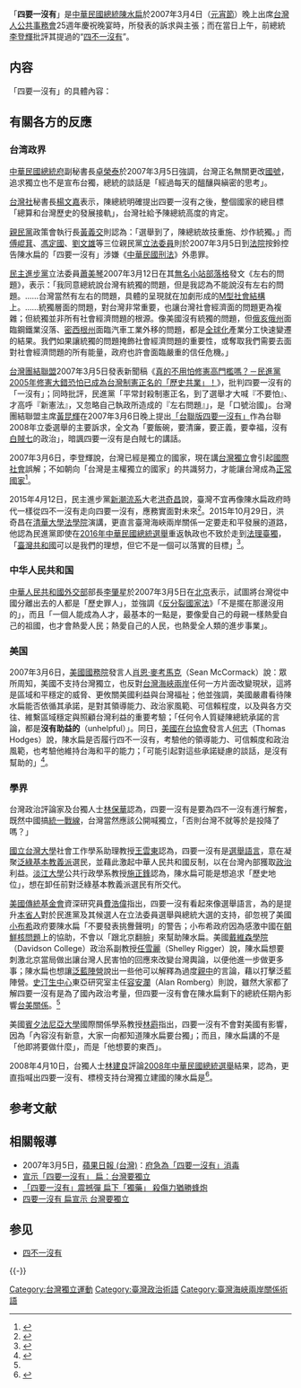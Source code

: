 {{Taiwan Independence Movement}}
「'''四要一沒有'''」是[[中華民國總統|中華民國總統]][[陳水扁|陳水扁]]於2007年3月4日（[[台灣元宵節|元宵節]]）晚上出席[[台灣人公共事務會|台灣人公共事務會]]25週年慶祝晚宴時，所發表的訴求與主張；而在當日上午，前總統[[李登輝|李登輝]]批評其提過的“[[四不一沒有|四不一沒有]]”。

==内容==
「四要一沒有」的具體內容：
{{Quote|台灣'''要'''[[臺灣獨立運動|獨立]]，臺灣'''要'''[[臺灣正名運動|正名]]，臺灣'''要'''[[台湾制宪|新憲]]，臺灣'''要'''發展；臺灣'''沒有'''[[左派和右派|左右路線]]，只有[[臺灣海峽兩岸關係|統獨的問題]]。}}

==有關各方的反應==
===台湾政界===
[[中華民國總統府|中華民國總統府]]副秘書長[[卓榮泰|卓榮泰]]於2007年3月5日強調，台灣正名無關更改[[國號|國號]]，追求獨立也不是宣布台獨，總統的談話是「經過每天的醞釀與縝密的思考」。

[[台灣社|台灣社]]秘書長[[楊文嘉|楊文嘉]]表示，陳總統明確提出四要一沒有之後，整個國家的總目標「總算和台灣歷史的發展接軌」，台灣社給予陳總統高度的肯定。

[[親民黨|親民黨]]政策會執行長[[黃義交|黃義交]]則認為：「選舉到了，陳總統故技重施、炒作統獨。」而[[傅崐萁|傅崐萁]]、[[馮定國|馮定國]]、[[劉文雄_(基隆市)|劉文雄]]等三位親民黨[[立法委員|立法委員]]則於2007年3月5日到[[法院|法院]]按鈴控告陳水扁的「四要一沒有」涉嫌《[[中華民國刑法|中華民國刑法]]》外患罪。

[[民主進步黨|民主進步黨]]立法委員[[蕭美琴|蕭美琴]]2007年3月12日在其[[無名小站_(台灣)|無名小站]][[部落格|部落格]]發文《左右的問題》，表示：「我同意總統說台灣有統獨的問題，但是我認為不能說沒有左右的問題。……台灣當然有左右的問題，具體的呈現就在加劇形成的[[M型社會|M型社會結構]]上。……統獨層面的問題，對台灣非常重要，也讓台灣社會經濟面的問題更為複雜；但統獨並非所有社會經濟問題的根源。像美國沒有統獨的問題，但[[俄亥俄州|俄亥俄州]]面臨鋼鐵業沒落、[[密西根州|密西根州]]面臨汽車工業外移的問題，都是[[全球化|全球化]]產業分工快速變遷的結果。我們如果讓統獨的問題掩飾社會經濟問題的重要性，或奪取我們需要去面對社會經濟問題的所有能量，政府也許會面臨嚴重的信任危機。」

[[台灣團結聯盟|台灣團結聯盟]]2007年3月5日發表新聞稿《[https://web.archive.org/web/20140503121305/http://www.old.tsu.org.tw/index.php?option=com_content&task=view&id=75&Itemid=2 真的不用怕修憲高門檻嗎？－民進黨2005年修憲大錯恐怕已成為台灣制憲正名的「歷史共業」！]》，批判四要一沒有的「一沒有」；同時批評，民進黨「平常封殺制憲正名，到了選舉才大喊『不要怕』、才高呼『新憲法』，又忽略自己執政所造成的『左右問題』」，是「口號治國」。台灣團結聯盟主席[[黃昆輝|黃昆輝]]在2007年3月6日晚上提出[http://www.appledaily.com.tw/appledaily/article/headline/20070307/3299425 「台聯版四要一沒有」]{{Wayback|url=http://www.appledaily.com.tw/appledaily/article/headline/20070307/3299425 |date=20140907164848 }}作為台聯2008年立委選舉的主要訴求，全文為「要飯碗，要清廉，要正義，要幸福，沒有[[白賊七|白賊七]]的政治」，暗諷四要一沒有是白賊七的講話。

2007年3月6日，李登輝說，台灣已經是獨立的國家，現在講[[台灣獨立|台灣獨立]]會引起[[國際社會|國際社會]]誤解；不如朝向「台灣是主權獨立的國家」的共識努力，才能讓台灣成為[[正常國家|正常國家]]<ref>{{Cite web|url=http://www.appledaily.com.tw/appledaily/article/headline/20070307/3299425|author=吳詠平、張麗娜、陳明旺|language=zh-tw|title=李登輝：不和扁「鬥嘴鼓」|publisher=[[台灣蘋果日報|台灣蘋果日報]]|date=2007-03-07|accessdate=2014-09-07|archive-date=2014-09-07|archive-url=https://web.archive.org/web/20140907164848/http://www.appledaily.com.tw/appledaily/article/headline/20070307/3299425|dead-url=no}}</ref>。

2015年4月12日，民主進步黨[[新潮流系|新潮流系]]大老[[洪奇昌|洪奇昌]]說，臺灣不宜再像陳水扁政府時代一樣從四不一沒有走向四要一沒有，應務實面對未來<ref>{{Cite web|url=http://udn.com/news/story/7983/833332|author=鄭宏斌|language=zh-tw|title=棄法理台獨？洪奇昌舌戰林濁水|publisher=[[聯合報|聯合報]]|date=2015-04-13|accessdate=2015-11-20|deadurl=yes|archiveurl=https://web.archive.org/web/20151121022942/http://udn.com/news/story/7983/833332|archivedate=2015-11-21}}</ref>。2015年10月29日，洪奇昌在[[清華大學法學院|清華大學法學院]]演講，更直言臺灣海峽兩岸關係一定要走和平發展的道路，他認為民進黨即使在[[2016年中華民國總統選舉|2016年中華民國總統選舉]]重返執政也不致於走到[[法理台独|法理臺獨]]，「[[臺灣共和國|臺灣共和國]]可以是我們的理想，但它不是一個可以落實的目標」<ref>{{Cite web|url=http://www.chinatimes.com/newspapers/20151030001847-260301|author=盧素梅|language=zh-tw|title=洪奇昌：民進黨執政 不致搞台獨|publisher=[[旺報|旺報]]|date=2015-10-30|accessdate=2015-11-29|archive-date=2015-12-07|archive-url=https://web.archive.org/web/20151207180455/http://www.chinatimes.com/newspapers/20151030001847-260301|dead-url=no}}</ref>。

===中华人民共和国===
[[中華人民共和國外交部|中華人民共和國外交部]]部長[[李肇星|李肇星]]於2007年3月5日在[[北京|北京]]表示，試圖將台灣從中國分離出去的人都是「歷史罪人」，並強調《[[反分裂國家法|反分裂國家法]]》「不是擺在那邊沒用的」，而且「一個人能成為人才，最基本的一點是，要像愛自己的母親一樣熱愛自己的祖國，也才會熱愛人民；熱愛自己的人民，也熱愛全人類的進步事業」。

===美国===
2007年3月6日，[[美國國務院|美國國務院]]發言人[[肖恩·麥考馬克|肖恩·麥考馬克]]（Sean McCormack）說：眾所周知，美國不支持台灣獨立，也反對[[台灣海峽兩岸|台灣海峽兩岸]]任何一方片面改變現狀，這將是區域和平穩定的威脅、更攸關美國利益與台灣福祉；他並強調，美國嚴肅看待陳水扁能否依循其承諾，是對其領導能力、政治家風範、可信賴程度，以及與各方交往、維繫區域穩定與照顧台灣利益的重要考驗；「任何令人質疑陳總統承諾的言論，都是'''沒有助益的'''（unhelpful）」。同日，[[美國在台協會|美國在台協會]]發言人[[何志|何志]]（Thomas Hodges）說，陳水扁是否履行四不一沒有，考驗他的領導能力、可信賴度和政治風範，也考驗他維持台海和平的能力；「可能引起對這些承諾疑慮的談話，是沒有幫助的」<ref name="美重申反對改變台海現狀">{{Cite web|url=http://www.appledaily.com.tw/appledaily/article/headline/20070307/3299428|author=吳詠航|language=zh-tw|title=美重申反對改變台海現狀|publisher=台灣蘋果日報|date=2007-03-07|accessdate=2014-09-07|archive-date=2014-09-07|archive-url=https://web.archive.org/web/20140907190751/http://www.appledaily.com.tw/appledaily/article/headline/20070307/3299428|dead-url=no}}</ref>。

===學界===
台灣政治評論家及台獨人士[[林保華|林保華]]認為，四要一沒有是要為四不一沒有進行解套，既然中國搞[[統一戰線|統一戰線]]，台灣當然應該公開喊獨立，「否則台灣不就等於是投降了嗎？」

[[國立台灣大學|國立台灣大學]]社會工作學系助理教授[[王雲東|王雲東]]認為，四要一沒有是[[選舉語言|選舉語言]]，意在凝聚[[泛綠|泛綠]][[基本教義派|基本教義派]]選民，並藉此激起中華人民共和國反制，以在台灣內部獲取[[政治|政治]]利益。[[淡江大學|淡江大學]]公共行政學系教授[[施正鋒|施正鋒]]認為，陳水扁可能是想追求「歷史地位」，想在卸任前對泛綠基本教義派選民有所交代。

[[美國傳統基金會|美國傳統基金會]]資深研究員[[費浩偉|費浩偉]]指出，四要一沒有看起來像選舉語言，為的是提升[[本省人|本省人]]對於民進黨及其候選人在立法委員選舉與總統大選的支持，卻忽視了美國[[小布希|小布希]]政府要陳水扁「不要發表挑釁聲明」的警告；小布希政府因為感激中國在[[朝鮮核問題|朝鮮核問題]]上的協助，不會以「跟北京翻臉」來幫助陳水扁。美國[[戴維森學院|戴維森學院]]（Davidson College）政治系副教授[[任雪麗|任雪麗]]（Shelley Rigger）說，陳水扁想要刺激北京當局做出讓台灣人民害怕的回應來改變台灣輿論，以便他進一步做更多事；陳水扁也想讓[[泛藍陣營|泛藍陣營]]說出一些他可以解釋為過度[[親中|親中]]的言論，藉以打擊泛藍陣營。[[史汀生中心|史汀生中心]]東亞研究室主任[[容安瀾|容安瀾]]（Alan Romberg）則說，雖然大家都了解四要一沒有是為了國內政治考量，但四要一沒有會在陳水扁剩下的總統任期內影響[[台美關係|台美關係]]。<ref name="美重申反對改變台海現狀" />

美國[[賓夕法尼亞大學|賓夕法尼亞大學]]國際關係學系教授[[林霨|林霨]]指出，四要一沒有不會對美國有影響，因為「內容沒有新意，大家一向都知道陳水扁要台獨」；而且，陳水扁講的不是「他即將要做什麼」，而是「他想要的東西」。

2008年4月10日，台獨人士[[林建良|林建良]]評論[[2008年中華民國總統選舉|2008年中華民國總統選舉]]結果，認為{{nihongo|「民進黨敗於自己的無知與傲慢」|民進党は己の無知と傲慢に負けた}}，更直指喊出四要一沒有、標榜支持台灣獨立建國的陳水扁是{{nihongo|「隱性統派」|隠れ統一派}}<ref>{{cite news|author=林建良|publisher=《月刊日本》2008年5月號|url=http://www.emaga.com/bn/?2008080064265196021319.3407|script-title=ja:陳水扁総統は「隠れ統一派」だった・民進党は己の無知と傲慢に負けた|date=2008-04-10|deadurl=yes|archiveurl=https://archive.is/20130425205743/http://www.emaga.com/bn/?2008080064265196021319.3407|archivedate=2013-04-25|accessdate=2017-05-02}}</ref>。

==参考文献==
{{Reflist}}

==相關報導==
*2007年3月5日，[[蘋果日報_(台灣)|蘋果日報 (台灣)]]：[https://tw.appledaily.com/headline/daily/20070306/3297057 府急為「四要一沒有」消毒]
*[http://tw.news.yahoo.com/article/url/d/a/070304/2/b5a1.html 宣示「四要一沒有」 扁：台灣要獨立]{{dead link|date=2017年12月 |bot=InternetArchiveBot |fix-attempted=yes }}
*[http://tw.news.yahoo.com/article/url/d/a/070304/4/b564.html 「四要一沒有」震撼彈 扁下「獨藥」 殺傷力猶勝蜂炮]{{dead link|date=2017年12月 |bot=InternetArchiveBot |fix-attempted=yes }}
*[https://web.archive.org/web/20070314230015/http://www.libertytimes.com.tw/2007/new/mar/5/today-p1.htm 四要一沒有 扁宣示 台灣要獨立]

==参见==
*[[四不一沒有|四不一沒有]]

{{-}}
{{台湾海峡两岸主题}}

[[Category:台灣獨立運動|Category:台灣獨立運動]]
[[Category:臺灣政治術語|Category:臺灣政治術語]]
[[Category:臺灣海峽兩岸關係術語|Category:臺灣海峽兩岸關係術語]]